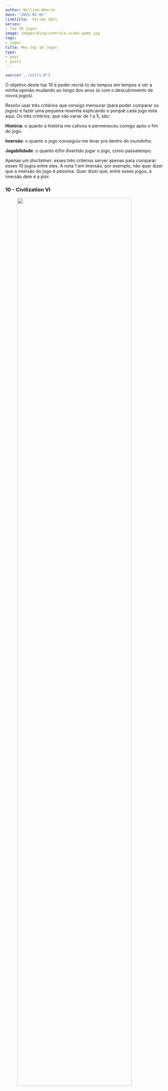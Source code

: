 ```yaml
---
author: William Amorim
date: "2021-01-01"
linktitle:  Versão 2021.
series:
- Top 10 jogos
image: images/blog/controle-video-game.jpg
tags:
- jogos
title: Meu top 10 jogos
type:
- post
- posts
---
```


```r
source("../utils.R")
```

O objetivo deste top 10 é poder recriá-lo de tempos em tempos e ver a minha opinião mudando ao longo dos anos (e com o descubrimento de novos jogos).

Resolvi usar três critérios que consigo mensurar (para poder comparar os jogos) e fazer uma pequena resenha explicando o porquê cada jogo está aqui. Os três critérios, que vão variar de 1 a 5, são:

**História**: o quanto a história me cativou e permeneceu comigo após o fim do jogo.

**Imersão**: o quanto o jogo conseguiu me levar pra dentro do *mundinho*.

**Jogabilidade**: o quanto é/foi divertido jogar o jogo, como passatempo.

Apenas um *disclaimer*: esses três critérios server apenas para comparar esses 10 jogos entre eles. A nota 1 em imersão, por exemplo, não quer dizer que a imersão do jogo é péssima. Quer dizer que, entre esses jogos, a imersão dele é a pior.

### 10 - Civilization VI

<img src = "../../images/blog/civilization-vi.jpg" style = "margin: auto; display: block; width: 85%;">

| | |
|---|---|
| História:  | 🎮 |
| Imersão:  | 🎮🎮🎮🎮  |
| Jogabilidade:  | 🎮🎮🎮🎮🎮  |

Jogo de tabuleiro sem tabuleiro não é golpe e por isso Civilization inicia o meu top 10. Com milhões de caminhos e escolhas ao longo da partida, é do tipo de jogo que você passa horas jogando sem perceber o tempo passar.

Uma observação: só joguei o Civilization VI, por isso especifiquei o sexto jogo aqui e não a série toda.

### 9 - The Lost World: Jurassic Park

<img src = "../../images/blog/jurassic-park.jpg" style = "margin: auto; display: block; width: 85%;">

| | |
|---|---|
| História:  | 🎮  |
| Imersão:  | 🎮  |
| Jogabilidade:  | 🎮🎮🎮🎮  |

Nessa lista tem jogo velho, tem jogo de Mega Drive e tem jogo do meu filme ruim favorito. E *The Lost World: Jurassic Park* é todos eles. O jogo tem co-op, tem um quase mundo aberto, também tem um plot horrível no qual você captura e mata animais inocentes, mas é bem diverto.

### 8 - The Last of us

<img src = "../../images/blog/the-last-of-us.png" style = "margin: auto; display: block; width: 85%;">

| | |
|---|---|
| História:  | 🎮🎮🎮🎮  |
| Imersão:  | 🎮🎮🎮  |
| Jogabilidade:  | 🎮🎮🎮  |

Joguei The Last of us duas vezes e na primeira achei um jogo bom em tudo, mas que não era marcante em nada. Na segunda vez, joguei no modo *survivor* e é outro jogo. Mas 8º lugar tá bom porque tem uma barriga gitante no primeiro ato.

### 7 - Resident Evil 3

<img src = "../../images/blog/resident-evil-3.jpg" style = "margin: auto; display: block; width: 85%;">

| | |
|---|---|
| História:  | 🎮🎮  |
| Imersão:  | 🎮🎮🎮🎮  |
| Jogabilidade:  | 🎮🎮🎮  |

Se nem o Brad Pitt conseguiu fazer uma história de apocalipse zumbi melhor, Resident Evil 3 precisa estar na lista. Ponto a mais de imersão pela história paralela contada nos *files*. Não joguei o remake ainda, mas foi bom para conseguir uma imagem show.

### 6 - To the Moon

<img src = "../../images/blog/to-the-moon.jpg" style = "margin: auto; display: block; width: 85%;">

| | |
|---|---|
| História:  | 🎮🎮🎮🎮🎮  |
| Imersão:  | 🎮🎮  |
| Jogabilidade:  | 🎮  |

História espetacular, que fica na cabeça uma semana e no coração pra sempre.

### 5 - What Remains of Edith Finch

<img src = "../../images/blog/what-remains-2.jpg" style = "margin: auto; display: block; width: 85%;">

| | |
|---|---|
| História:  | 🎮🎮🎮🎮🎮  |
| Imersão:  | 🎮🎮🎮🎮  |
| Jogabilidade:  | 🎮🎮  |

Uma ode à narrativa, *What Remains of Edith Finch* conta com maestria uma história maravilhosa. Jogo para terminar e bater palmas. Escrevi mais sobre ele `r criar_link("aqui", "https://wamorim.com/blog/2020-12-27-what-remains/")`.

### 4 - Skyrim

<img src = "../../images/blog/skyrim.jpg" style = "margin: auto; display: block; width: 85%;">

| | |
|---|---|
| História:  | 🎮🎮  |
| Imersão:  | 🎮🎮🎮🎮  |
| Jogabilidade:  | 🎮🎮🎮🎮🎮  |

O misto perfeito de imersão e jobabilidade é jogar um mundo aberto gigante e não querer dar *fast travel*. Só não está mais na frente porque eu escrevi Skyrim aqui e meu editor de texto começou a bugar.

### 3 - Bioshock

<img src = "../../images/blog/bioshock.jpg" style = "margin: auto; display: block; width: 85%;">

| | |
|---|---|
| História:  | 🎮🎮🎮🎮🎮  |
| Imersão:  | 🎮🎮🎮🎮  |
| Jogabilidade:  | 🎮🎮🎮  |

A ambientação incrível, a trilha sonora impecável, as histórias paralelas contadas nos diários de áudio, um FPS muito divertido e o *plot twist* sensasional justificam esse bronze pra *Bioshock*.

### 2 - Life is Strange

<img src = "../../images/blog/life-is-strange.png" style = "margin: auto; display: block; width: 85%;">

| | |
|---|---|
| História:  | 🎮🎮🎮🎮🎮  |
| Imersão:  | 🎮🎮🎮🎮  |
| Jogabilidade:  | 🎮🎮  |

*Life is Strange* e o *prequel* *Life is Strange: Before the Storm* formam uma história perfeita (e uma trilha sonora também). Sempre que termino uma boa história, fico com a sensação de ter perdido amigos. Quando terminei o *Before the Storm*, o sentimento foi o mesmo de terminar um relacionamento.

### 1 - A série Half-Life

<img src = "../../images/blog/half-life-gman.jpg" style = "margin: auto; display: block; width: 85%;">

| | |
|---|---|
| História:  | 🎮🎮🎮  |
| Imersão:  | 🎮🎮🎮🎮🎮  |
| Jogabilidade:  | 🎮🎮🎮🎮🎮  |



Minha série de jogos preferida, foi o que me fez virar fã de histórias (pós-)apocalípticas. O sentimento que o capítulo *Highway 17* do *Half-Life 2* gerou em mim virou meu *benchmark* de imersão. FPS extramamente divertido, com uma história meio confusa, mas tem 1000 vídeos no YouTube explicando. E um grande e educado *vai se foder* pra Valve por ter acabado o último jogo com um *cliffhanger* e estar há mais de 13 anos sem lançar uma continuação.





